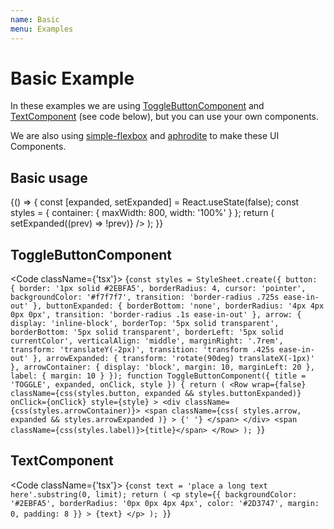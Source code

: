 ```yaml
---
name: Basic
menu: Examples
---
```



# Basic Example

In these examples we are using [ToggleButtonComponent](#togglebuttoncomponent) and [TextComponent](#textcomponent) (see code below), but you can use your own components.

We are also using [simple-flexbox](https://www.npmjs.com/package/simple-flexbox) and [aphrodite](https://www.npmjs.com/package/aphrodite) to make these UI Components.

<!-- prettier-ignore-file -->

## Basic usage

<Playground>
    {() => {
        const [expanded, setExpanded] = React.useState(false);
        const styles = {
            container: { maxWidth: 800, width: '100%' }
        };
        return (
            <Column style={styles.container}>
                <ToggleButtonComponent
                    expanded={expanded}
                    onClick={() => setExpanded((prev) => !prev)}
                />
                <CollapsibleContent expanded={expanded}>
                    <TextComponent />
                </CollapsibleContent>
            </Column>
        );
    }}
</Playground>

## ToggleButtonComponent

<Code className={'tsx'}>
    {`
const styles = StyleSheet.create({
    button: {
        border: '1px solid #2EBFA5',
        borderRadius: 4,
        cursor: 'pointer',
        backgroundColor: '#f7f7f7',
        transition: 'border-radius .725s ease-in-out'
    },
    buttonExpanded: {
        borderBottom: 'none',
        borderRadius: '4px 4px 0px 0px',
        transition: 'border-radius .1s ease-in-out'
    },
    arrow: {
        display: 'inline-block',
        borderTop: '5px solid transparent',
        borderBottom: '5px solid transparent',
        borderLeft: '5px solid currentColor',
        verticalAlign: 'middle',
        marginRight: '.7rem',
        transform: 'translateY(-2px)',
        transition: 'transform .425s ease-in-out'
    },
    arrowExpanded: {
        transform: 'rotate(90deg) translateX(-1px)'
    },
    arrowContainer: {
        display: 'block',
        margin: 10,
        marginLeft: 20
    },
    label: {
        margin: 10
    }
});
function ToggleButtonComponent({ title = 'TOGGLE', expanded, onClick, style }) {
    return (
        <Row
            wrap={false}
            className={css(styles.button, expanded && styles.buttonExpanded)}
            onClick={onClick}
            style={style}
        >
            <div className={css(styles.arrowContainer)}>
                <span
                    className={css(
                        styles.arrow,
                        expanded && styles.arrowExpanded
                    )}
                >
                    {' '}
                </span>
            </div>
            <span className={css(styles.label)}>{title}</span>
        </Row>
    );
}
 `}
</Code>

## TextComponent

<Code className={'tsx'}>
    {`
    const text = 'place a long text here'.substring(0, limit);
    return (
        <p
            style={{
                backgroundColor: '#2EBFA5',
                borderRadius: '0px 0px 4px 4px',
                color: '#2D3747',
                margin: 0,
                padding: 8
            }}
        >
            {text}
        </p>
    );
}
`}
</Code>
